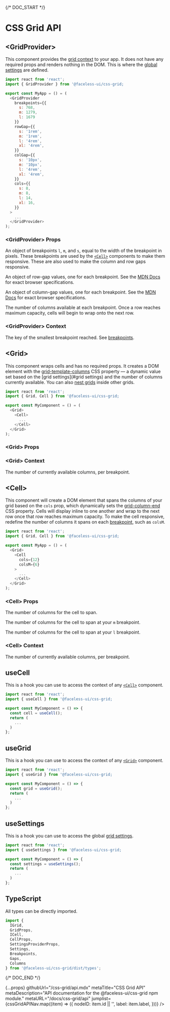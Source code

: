 
{/* DOC_START */}

# CSS Grid API

<JumplistNode nodeID="provider">

## \<GridProvider\>

This component provides the [grid context](#context) to your app. It does not have any required props and renders nothing in the DOM. This is where the [global settings](#provider-props") are defined.

```js
import react from 'react';
import { GridProvider } from '@faceless-ui/css-grid;

export const MyApp = () = (
  <GridProvider
    breakpoints={{
      s: 768,
      m: 1279,
      l: 1679
    }}
    rowGap={{
      s: '1rem',
      m: '1rem',
      l: '4rem',
      xl: '4rem',
    }}
    colGap={{
      s: '10px',
      m: '10px',
      l: '4rem',
      xl: '4rem',
    }}
    cols={{
      s: 8,
      m: 8,
      l: 14,
      xl: 16,
    }}
  >
    ...
  </GridProvider>
);
```

### \<GridProvider\> Props

<PropName
  name="breakpoints"
  type="object"
/>

An object of breakpoints `l`, `m`, and `s`, equal to the width of the breakpoint in pixels. These breakpoints are used by the [`<Cell>`](#cell) components to make them responsive. These are also used to make the column and row gaps responsive.

<PropName
  name="rowGap"
  type="string"
/>

An object of row-gap values, one for each breakpoint. See the [MDN Docs](https://developer.mozilla.org/en-US/docs/Web/CSS/row-gap) for exact browser specifications.

<PropName
  name="colGap"
  type="string"
/>

An object of column-gap values, one for each breakpoint. See the [MDN Docs](https://developer.mozilla.org/en-US/docs/Web/CSS/column-gap) for exact browser specifications.

<PropName
  name="cols"
  type="number"
/>

The number of columns available at each breakpoint. Once a row reaches maximum capacity, cells will begin to wrap onto the next row.

<ClassPrefix />

### \<GridProvider\> Context

<PropName
  name="smallestBreakpointReached"
  type="string"
/>

The key of the smallest breakpoint reached. See [breakpoints](#breakpoints).

<BasicContext />

</JumplistNode>

<JumplistNode nodeID="grid">

## \<Grid\>

This component wraps cells and has no required props. It creates a DOM element with the [grid-template-columns](https://developer.mozilla.org/en-US/docs/Web/CSS/grid-template-columns) CSS property — a dynamic value set based on the [grid settings](#grid settings) and the number of columns currently available. You can also [nest grids](#nested-grids) inside other grids.

```js
import react from 'react';
import { Grid, Cell } from '@faceless-ui/css-grid;

export const MyComponent = () = (
  <Grid>
    <Cell>
      ...
    </Cell>
  </Grid>
);
```

### \<Grid\> Props

<BasicProps />

### \<Grid\> Context

<PropName
  name="cols"
  type="object"
  isContextProp
/>

The number of currently available columns, per breakpoint.

</JumplistNode>

<JumplistNode nodeID="cell">

## \<Cell\>

This component will create a DOM element that spans the columns of your grid based on the `cols` prop, which dynamically sets the [grid-column-end](https://developer.mozilla.org/en-US/docs/Web/CSS/grid-column-end) CSS property. Cells will display inline to one another and wrap to the next row once that row reaches maximum capacity. To make the cell responsive, redefine the number of columns it spans on each [breakpoint](#breakpoints), such as `colsM`.

```js
import react from 'react';
import { Grid, Cell } from '@faceless-ui/css-grid;

export const MyApp = () = (
  <Grid>
    <Cell
      cols={12}
      colsM={6}
    >
      ...
    </Cell>
  </Grid>
);
```

### \<Cell\> Props

<PropName
  name="cols"
  type="number"
/>

The number of columns for the cell to span.

<PropName
  name="colsM"
  type="number"
/>

The number of columns for the cell to span at your `m` breakpoint.

<PropName
  name="colsL"
  type="number"
/>

The number of columns for the cell to span at your `l` breakpoint.

<BasicProps />

### \<Cell\> Context

  <PropName
    name="cols"
    type="object"
    isContextProp
  />

The number of currently available columns, per breakpoint.

</JumplistNode>

<JumplistNode nodeID="useCell">

## useCell

This is a hook you can use to access the context of any [`<Cell>`](#cell-context) component.

```js
import react from 'react';
import { useCell } from '@faceless-ui/css-grid;

export const MyComponent = () => {
  const cell = useCell();
  return (
    ...
  )
};
```

</JumplistNode>

<JumplistNode nodeID="useGrid">

## useGrid

This is a hook you can use to access the context of any [`<Grid>`](#grid-context) component.

```js
import react from 'react';
import { useGrid } from '@faceless-ui/css-grid;

export const MyComponent = () => {
  const grid = useGrid();
  return (
    ...
  )
};
```

</JumplistNode>

<JumplistNode nodeID="useSettings">

## useSettings

This is a hook you can use to access the global [grid settings](#context).

```js
import react from 'react';
import { useSettings } from '@faceless-ui/css-grid;

export const MyComponent = () => {
  const settings = useSettings();
  return (
    ...
  )
};
```

</JumplistNode>

<JumplistNode nodeID="typescript">

## TypeScript

All types can be directly imported.

```js
import {
  IGrid,
  GridProps,
  ICell,
  CellProps,
  SettingsProviderProps,
  Settings,
  Breakpoints,
  Gaps,
  Columns
} from '@faceless-ui/css-grid/dist/types';
```

</JumplistNode>

{/* DOC_END */}

  {...props}
  githubUrl="/css-grid/api.mdx"
  metaTitle="CSS Grid API"
  metaDescription="API documentation for the @faceless-ui/css-grid npm module."
  metaURL="/docs/css-grid/api"
  jumplist={cssGridAPINav.map((item) => ({
    nodeID: item.id || '',
    label: item.label,
  }))}
/>
